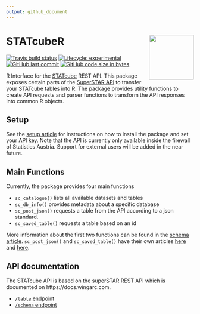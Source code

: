 ```yaml
---
output: github_document
---
```


# STATcubeR <img src="man/figures/logo.png" align="right" alt="" width="120" />

<!-- badges: start -->
[![Travis build status](https://travis-ci.org/statistikat/STATcubeR.svg?branch=master)](https://travis-ci.org/statistikat/STATcubeR)
[![Lifecycle: experimental](https://img.shields.io/badge/lifecycle-experimental-orange.svg)](https://www.tidyverse.org/lifecycle/#experimental)
[![GitHub last commit](https://img.shields.io/github/last-commit/statistikat/STATcubeR.svg?logo=github)](https://github.com/statistikat/STATcubeR/commits/master)
[![GitHub code size in bytes](https://img.shields.io/github/languages/code-size/statistikat/STATcubeR?logo=github)](https://github.com/statistikat/STATcubeR)
<!-- badges: end -->

R Interface for the [STATcube] REST API. This package exposes certain parts
of the [SuperSTAR API] to transfer your STATcube tables into R.
The package provides utility functions to create API requests and parser
functions to transform the API responses into common R objects.

## Setup

See the [setup article] for instructions on how to install the package
and set your API key.
Note that the API is currently only available inside the firewall of Statistics
Austria. Support for external users will be added in the near future.

## Main Functions

Currently, the package provides four main functions

* `sc_catalogue()` lists all available datasets and tables 
* `sc_db_info()` provides metadata about a specific database
* `sc_post_json()` requests a table from the API according to a json standard.
* `sc_saved_table()` requests a table based on an id

More information about the first two functions can be found in the
[schema article]. `sc_post_json()` and `sc_saved_table()` have their own
articles [here](https://statistikat.github.io/STATcubeR/articles/JSON-requests.html)
and [here](https://statistikat.github.io/STATcubeR/articles/Saved-Tables.html).

## API documentation

The STATcube API is based on the superSTAR REST API which is documented
on https://docs.wingarc.com.

* [`/table` endpoint] 
* [`/schema` endpoint]

[STATcube]: http://sdbext:8081/statistik.at/ext/statcube/jsf/dataCatalogueExplorer.xhtml
[setup article]: https://statistikat.github.io/STATcubeR/articles/articles/Setup.html
[SuperSTAR API]: https://docs.wingarc.com.au/superstar/latest/open-data-api
[`/table` endpoint]: https://docs.wingarc.com.au/superstar/latest/open-data-api/open-data-api-reference/table-endpoint
[`/schema` endpoint]: https://docs.wingarc.com.au/superstar/latest/open-data-api/open-data-api-reference/schema-endpoint
[schema article]: https://statistikat.github.io/STATcubeR/articles/articles/Schema.html
